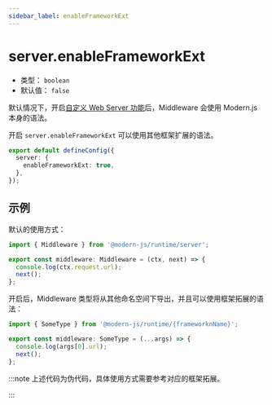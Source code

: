 ```yaml
---
sidebar_label: enableFrameworkExt
---
```


# server.enableFrameworkExt

- 类型： `boolean`
- 默认值： `false`

默认情况下，开启[自定义 Web Server 功能](/guides/advanced-features/web-server)后，Middleware 会使用 Modern.js 本身的语法。

开启 `server.enableFrameworkExt` 可以使用其他框架扩展的语法。

```ts title="modern.config.ts"
export default defineConfig({
  server: {
    enableFrameworkExt: true,
  },
});
```

## 示例

默认的使用方式：

```ts title="server/index.ts"
import { Middleware } from '@modern-js/runtime/server';

export const middleware: Middleware = (ctx, next) => {
  console.log(ctx.request.url);
  next();
};
```

开启后，Middleware 类型将从其他命名空间下导出，并且可以使用框架拓展的语法：

```ts title="server/index.ts"
import { SomeType } from '@modern-js/runtime/{frameworknName}';

export const middleware: SomeType = (...args) => {
  console.log(args[0].url);
  next();
};
```

:::note
上述代码为伪代码，具体使用方式需要参考对应的框架拓展。

:::
